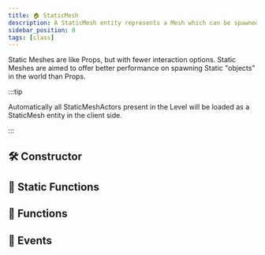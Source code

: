 ```yaml
---
title: 🏠 StaticMesh
description: A StaticMesh entity represents a Mesh which can be spawned in the world, can't move and is more optimized for using in decorating the world.
sidebar_position: 0
tags: [class]
---
```


<HeaderDeclaration type="Class" name="StaticMesh" image="/img/docs/static-mesh.webp" />


Static Meshes are like Props, but with fewer interaction options. Static Meshes are aimed to offer better performance on spawning Static "objects" in the world than Props.

:::tip

Automatically all StaticMeshActors present in the Level will be loaded as a StaticMesh entity in the client side.

:::


## 🛠 Constructor

<ConstructorDeclaration type="Class" name="StaticMesh" />


## 🗿 Static Functions

<StaticFunctionsDeclaration type="Class" name="StaticMesh" />


## 🦠 Functions

<FunctionsDeclaration type="Class" name="StaticMesh" />


## 🚀 Events

<EventsDeclaration type="Class" name="StaticMesh" />
